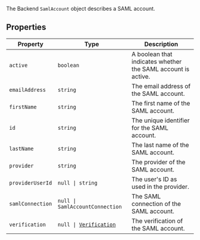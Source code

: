 The Backend `SamlAccount` object describes a SAML account.

## Properties

| Property                                     | Type                                                                                     | Description                                                  |
| -------------------------------------------- | ---------------------------------------------------------------------------------------- | ------------------------------------------------------------ |
| <a id="active"></a> `active`                 | `boolean`                                                                                | A boolean that indicates whether the SAML account is active. |
| <a id="emailaddress"></a> `emailAddress`     | `string`                                                                                 | The email address of the SAML account.                       |
| <a id="firstname"></a> `firstName`           | `string`                                                                                 | The first name of the SAML account.                          |
| <a id="id"></a> `id`                         | `string`                                                                                 | The unique identifier for the SAML account.                  |
| <a id="lastname"></a> `lastName`             | `string`                                                                                 | The last name of the SAML account.                           |
| <a id="provider"></a> `provider`             | `string`                                                                                 | The provider of the SAML account.                            |
| <a id="provideruserid"></a> `providerUserId` | <code>null \| string</code>                                                              | The user's ID as used in the provider.                       |
| <a id="samlconnection"></a> `samlConnection` | <code>null \| SamlAccountConnection</code>                                               | The SAML connection of the SAML account.                     |
| <a id="verification"></a> `verification`     | <code>null \| [Verification](/docs/references/backend/types/backend-verification)</code> | The verification of the SAML account.                        |
